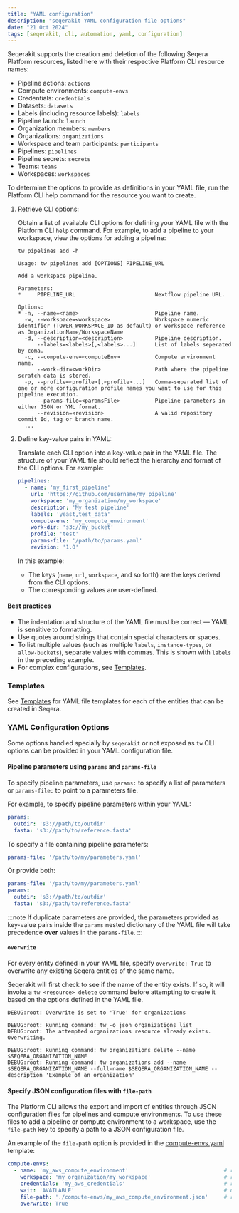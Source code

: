 ```yaml
---
title: "YAML configuration"
description: "seqerakit YAML configuration file options"
date: "21 Oct 2024"
tags: [seqerakit, cli, automation, yaml, configuration]
---
```


Seqerakit supports the creation and deletion of the following Seqera Platform resources, listed here with their respective Platform CLI resource names:

- Pipeline actions: `actions`
- Compute environments: `compute-envs`
- Credentials: `credentials`
- Datasets: `datasets`
- Labels (including resource labels): `labels`
- Pipeline launch: `launch`
- Organization members: `members`
- Organizations: `organizations`
- Workspace and team participants: `participants`
- Pipelines: `pipelines`
- Pipeline secrets: `secrets`
- Teams: `teams`
- Workspaces: `workspaces`

To determine the options to provide as definitions in your YAML file, run the Platform CLI help command for the resource you want to create.

1. Retrieve CLI options:

    Obtain a list of available CLI options for defining your YAML file with the Platform CLI `help` command. For example, to add a pipeline to your workspace, view the options for adding a pipeline:

    ```shell-session
    tw pipelines add -h
    ```

    ```shell-session
    Usage: tw pipelines add [OPTIONS] PIPELINE_URL

    Add a workspace pipeline.

    Parameters:
    *     PIPELINE_URL                         Nextflow pipeline URL.

    Options:
    * -n, --name=<name>                        Pipeline name.
      -w, --workspace=<workspace>              Workspace numeric identifier (TOWER_WORKSPACE_ID as default) or workspace reference as OrganizationName/WorkspaceName
      -d, --description=<description>          Pipeline description.
          --labels=<labels>[,<labels>...]      List of labels seperated by coma.
      -c, --compute-env=<computeEnv>           Compute environment name.
          --work-dir=<workDir>                 Path where the pipeline scratch data is stored.
      -p, --profile=<profile>[,<profile>...]   Comma-separated list of one or more configuration profile names you want to use for this pipeline execution.
          --params-file=<paramsFile>           Pipeline parameters in either JSON or YML format.
          --revision=<revision>                A valid repository commit Id, tag or branch name.
      ...
    ```

1. Define key-value pairs in YAML:

    Translate each CLI option into a key-value pair in the YAML file. The structure of your YAML file should reflect the hierarchy and format of the CLI options. For example:

    ```yaml
    pipelines:
      - name: 'my_first_pipeline'
        url: 'https://github.com/username/my_pipeline'
        workspace: 'my_organization/my_workspace'
        description: 'My test pipeline'
        labels: 'yeast,test_data'
        compute-env: 'my_compute_environment'
        work-dir: 's3://my_bucket'
        profile: 'test'
        params-file: '/path/to/params.yaml'
        revision: '1.0'
    ```

    In this example:

    - The keys (`name`, `url`, `workspace`, and so forth) are the keys derived from the CLI options.
    - The corresponding values are user-defined.

#### Best practices
 
- The indentation and structure of the YAML file must be correct — YAML is sensitive to formatting.
- Use quotes around strings that contain special characters or spaces.
- To list multiple values (such as multiple `labels`, `instance-types`, or `allow-buckets`), separate values with commas. This is shown with `labels` in the preceding example.
- For complex configurations, see [Templates](./templates.mdx).

### Templates

See [Templates](./templates.mdx) for YAML file templates for each of the entities that can be created in Seqera.

### YAML Configuration Options

Some options handled specially by `seqerakit` or not exposed as `tw` CLI options can be provided in your YAML configuration file.

#### Pipeline parameters using `params` and `params-file`

To specify pipeline parameters, use `params:` to specify a list of parameters or `params-file:` to point to a parameters file.

For example, to specify pipeline parameters within your YAML:

```yaml
params:
  outdir: 's3://path/to/outdir'
  fasta: 's3://path/to/reference.fasta'
```

To specify a file containing pipeline parameters:

```yaml
params-file: '/path/to/my/parameters.yaml'
```

Or provide both:

```yaml
params-file: '/path/to/my/parameters.yaml'
params:
  outdir: 's3://path/to/outdir'
  fasta: 's3://path/to/reference.fasta'
```

:::note 
If duplicate parameters are provided, the parameters provided as key-value pairs inside the `params` nested dictionary of the YAML file will take precedence **over** values in the `params-file`.
:::

#### `overwrite`

For every entity defined in your YAML file, specify `overwrite: True` to overwrite any existing Seqera entities of the same name.

Seqerakit will first check to see if the name of the entity exists. If so, it will invoke a `tw <resource> delete` command before attempting to create it based on the options defined in the YAML file.

```shell-session
DEBUG:root: Overwrite is set to 'True' for organizations

DEBUG:root: Running command: tw -o json organizations list
DEBUG:root: The attempted organizations resource already exists. Overwriting.

DEBUG:root: Running command: tw organizations delete --name $SEQERA_ORGANIZATION_NAME
DEBUG:root: Running command: tw organizations add --name $SEQERA_ORGANIZATION_NAME --full-name $SEQERA_ORGANIZATION_NAME --description 'Example of an organization'
```

#### Specify JSON configuration files with `file-path`

The Platform CLI allows the export and import of entities through JSON configuration files for pipelines and compute environments. To use these files to add a pipeline or compute environment to a workspace, use the `file-path` key to specify a path to a JSON configuration file.

An example of the `file-path` option is provided in the [compute-envs.yaml](./templates/compute-envs.yaml) template:

```yaml
compute-envs:
  - name: 'my_aws_compute_environment'                              # required
    workspace: 'my_organization/my_workspace'                       # required
    credentials: 'my_aws_credentials'                               # required
    wait: 'AVAILABLE'                                               # optional
    file-path: './compute-envs/my_aws_compute_environment.json'     # required
    overwrite: True
```

